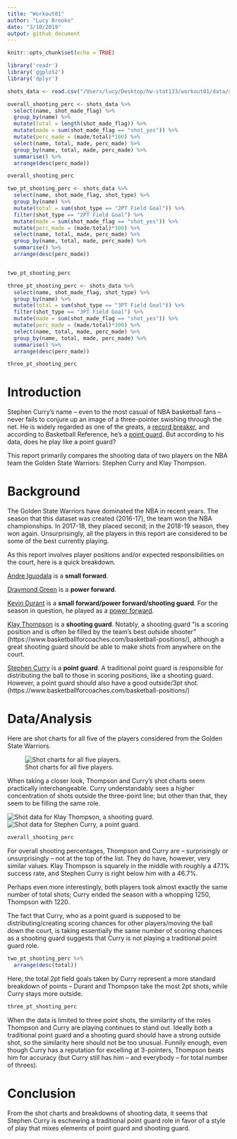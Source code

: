 ```yaml
---
title: "Workout01"
author: "Lucy Brooke"
date: "3/10/2019"
output: github_document
---
```


```r
knitr::opts_chunk$set(echo = TRUE)
```

```r
library('readr')
library('ggplot2')
library('dplyr')
```

```r
shots_data <- read.csv("/Users/lucy/Desktop/hw-stat133/workout01/data/shots-data.csv")
```

```r

overall_shooting_perc <- shots_data %>%
  select(name, shot_made_flag) %>%
  group_by(name) %>%
  mutate(total = length(shot_made_flag)) %>%
  mutate(made = sum(shot_made_flag == "shot_yes")) %>%
  mutate(perc_made = (made/total)*100) %>%
  select(name, total, made, perc_made) %>%
  group_by(name, total, made, perc_made) %>%
  summarise() %>%
  arrange(desc(perc_made))

overall_shooting_perc
```

```r
two_pt_shooting_perc <- shots_data %>%
  select(name, shot_made_flag, shot_type) %>%
  group_by(name) %>%
  mutate(total = sum(shot_type == "2PT Field Goal")) %>%
  filter(shot_type == "2PT Field Goal") %>%
  mutate(made = sum(shot_made_flag == "shot_yes")) %>%
  mutate(perc_made = (made/total)*100) %>%
  select(name, total, made, perc_made) %>%
  group_by(name, total, made, perc_made) %>%
  summarise() %>%
  arrange(desc(perc_made))


two_pt_shooting_perc
```

```r
three_pt_shooting_perc <- shots_data %>%
  select(name, shot_made_flag, shot_type) %>%
  group_by(name) %>%
  mutate(total = sum(shot_type == "3PT Field Goal")) %>%
  filter(shot_type == "3PT Field Goal") %>%
  mutate(made = sum(shot_made_flag == "shot_yes")) %>%
  mutate(perc_made = (made/total)*100) %>%
  select(name, total, made, perc_made) %>%
  group_by(name, total, made, perc_made) %>%
  summarise() %>%
  arrange(desc(perc_made))

three_pt_shooting_perc
```



# **Introduction**

Stephen Curry's name -- even to the most casual of NBA basketball fans -- never fails to conjure up an image of a three-pointer swishing through the net. He is widely regarded as one of the greats, a [record breaker](https://www.basketball-reference.com/leaders/fg3_season.html), and according to Basketball Reference, he's a [point guard](https://www.basketball-reference.com/players/c/curryst01.html). But according to his data, does he play like a point guard?

This report primarily compares the shooting data of two players on the NBA team the Golden State Warriors: Stephen Curry and Klay Thompson. 

# **Background**
The Golden State Warriors have dominated the NBA in recent years. The season that this dataset was created (2016-17), the team won the NBA championships. In 2017-18, they placed second; in the 2018-19 season, they won again. Unsurprisingly, all the players in this report are considered to be some of the best currently playing. 

As this report involves player positions and/or expected responsibilities on the court, here is a quick breakdown. 

[Andre Iguodala](https://www.basketball-reference.com/players/i/iguodan01.html) is a **small forward**. 

[Draymond Green](https://www.basketball-reference.com/players/g/greendr01.html) is a **power forward**.

[Kevin Durant](https://www.basketball-reference.com/players/d/duranke01.html) is a **small forward/power forward/shooting guard**. For the season in question, he played as a [power forward](https://www.basketball-reference.com/teams/GSW/2017.html).

[Klay Thompson](https://www.basketball-reference.com/players/t/thompkl01.html) is a **shooting guard**. Notably, a shooting guard "is a scoring position and is often be filled by the team's best outside shooter" (https://www.basketballforcoaches.com/basketball-positions/), although a great shooting guard should be able to make shots from anywhere on the court.

[Stephen Curry](https://www.basketball-reference.com/players/c/curryst01.html) is a **point guard**. A traditional point guard is responsible for distributing the ball to those in scoring positions, like a shooting guard. However, a point guard should also have a good outside/3pt shot. (https://www.basketballforcoaches.com/basketball-positions/)

# **Data/Analysis**
Here are shot charts for all five of the players considered from the Golden State Warriors. 

![Shot charts for all five players.](https://raw.githubusercontent.com/stat133-sp19/hw-stat133-lucybrooke/master/workout01/images/gsw-shot-charts.png)

When taking a closer look, Thompson and Curry's shot charts seem practically interchangeable. Curry understandably sees a higher concentration of shots outside the three-point line; but other than that, they seem to be filling the same role.

![Shot data for Klay Thompson, a shooting guard.](https://raw.githubusercontent.com/stat133-sp19/hw-stat133-lucybrooke/master/workout01/images/klay-thompson-shot-chart.png)
![Shot data for Stephen Curry, a point guard.](https://raw.githubusercontent.com/stat133-sp19/hw-stat133-lucybrooke/master/workout01/images/stephen-curry-shot-chart.png)
```r
overall_shooting_perc
```

For overall shooting percentages, Thompson and Curry are -- surprisingly or unsurprisingly -- not at the top of the list. They do have, however, very similar values. Klay Thompson is squarely in the middle with roughly a 47.1% success rate, and Stephen Curry is right below him with a 46.7%. 
 
Perhaps even more interestingly, both players took almost exactly the same number of total shots; Curry ended the season with a whopping 1250, Thompson with 1220.

The fact that Curry, who as a point guard is supposed to be distributing/creating scoring chances for other players/moving the ball down the court, is taking essentially the same number of scoring chances as a shooting guard suggests that Curry is not playing a traditional point guard role. 
```r
two_pt_shooting_perc %>%
  arrange(desc(total))
```
Here, the total 2pt field goals taken by Curry represent a more standard breakdown of points -- Durant and Thompson take the most 2pt shots, while Curry stays more outside.
```r
three_pt_shooting_perc
```

When the data is limited to three point shots, the similarity of the roles Thompson and Curry are playing continues to stand out. Ideally both a traditional point guard and a shooting guard should have a strong outside shot, so the similarity here should not be too unusual. Funnily enough, even though Curry has a reputation for excelling at 3-pointers, Thompson beats him for accuracy (but Curry still has him -- and everybody -- for total number of threes).


# **Conclusion**
From the shot charts and breakdowns of shooting data, it seems that Stephen Curry is eschewing a traditional point guard role in favor of a style of play that mixes elements of point guard and shooting guard.


